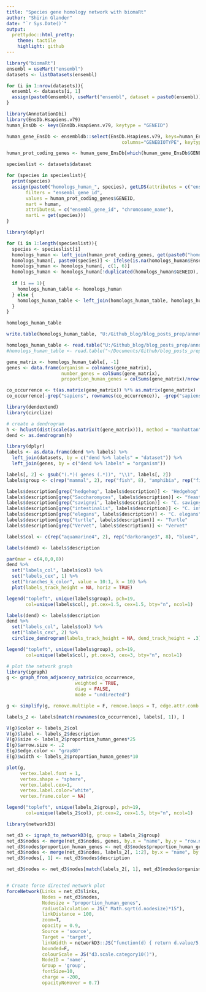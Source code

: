 ```yaml
---
title: "Species gene homology network with biomaRt"
author: "Shirin Glander"
date: "`r Sys.Date()`"
output:
  prettydoc::html_pretty:
    theme: tactile
    highlight: github
---
```


```r
library("biomaRt")
ensembl = useMart("ensembl")
datasets <- listDatasets(ensembl)
```

```r
for (i in 1:nrow(datasets)){
  ensembl <- datasets[i, 1]
  assign(paste0(ensembl), useMart("ensembl", dataset = paste0(ensembl)))
}
```

```r
library(AnnotationDbi)
library(EnsDb.Hsapiens.v79)
human_EnsDb <- keys(EnsDb.Hsapiens.v79, keytype = "GENEID")

human_gene_EnsDb <- ensembldb::select(EnsDb.Hsapiens.v79, keys=human_EnsDb, 
                                          columns="GENEBIOTYPE", keytype="GENEID")

human_prot_coding_genes <- human_gene_EnsDb[which(human_gene_EnsDb$GENEBIOTYPE == "protein_coding"), ]
```


```r
specieslist <- datasets$dataset

for (species in specieslist){
  print(species)
  assign(paste0("homologs_human_", species), getLDS(attributes = c("ensembl_gene_id", "chromosome_name"), 
       filters = "ensembl_gene_id", 
       values = human_prot_coding_genes$GENEID, 
       mart = human, 
       attributesL = c("ensembl_gene_id", "chromosome_name"), 
       martL = get(species)))
}
```

```r
library(dplyr)

for (i in 1:length(specieslist)){
  species <- specieslist[i]
  homologs_human <- left_join(human_prot_coding_genes, get(paste0("homologs_human_", species)), by = c("GENEID" = "Ensembl.Gene.ID"))
  homologs_human[, paste0(species)] <- ifelse(is.na(homologs_human$Ensembl.Gene.ID.1), 0, 1)
  homologs_human <- homologs_human[, c(1, 6)]
  homologs_human <- homologs_human[!duplicated(homologs_human$GENEID), ]
  
  if (i == 1){
    homologs_human_table <- homologs_human
  } else {
    homologs_human_table <- left_join(homologs_human_table, homologs_human, by = "GENEID")
  }
}

homologs_human_table
```

```r
write.table(homologs_human_table, "U:/Github_blog/blog_posts_prep/annotationdbi/homologs_human_table.txt", row.names = FALSE, col.names = TRUE, sep = "\t")
```


```r
homologs_human_table <- read.table("U:/Github_blog/blog_posts_prep/annotationdbi/homologs_human_table.txt", header = TRUE, sep = "\t")
#homologs_human_table <- read.table("~/Documents/Github/blog_posts_prep/annotationdbi/homologs_human_table.txt", header = TRUE, sep = "\t")
```

```r
gene_matrix <- homologs_human_table[, -1]
genes <- data.frame(organism = colnames(gene_matrix),
                    number_genes = colSums(gene_matrix),
                    proportion_human_genes = colSums(gene_matrix)/nrow(homologs_human_table))

co_occurrence <- t(as.matrix(gene_matrix)) %*% as.matrix(gene_matrix)
co_occurrence[-grep("sapiens", rownames(co_occurrence)), -grep("sapiens", colnames(co_occurrence))] <- 0
```

```r
library(dendextend)
library(circlize)

# create a dendrogram
h <- hclust(dist(scale(as.matrix(t(gene_matrix))), method = "manhattan"))
dend <- as.dendrogram(h)

library(dplyr)
labels <- as.data.frame(dend %>% labels) %>%
  left_join(datasets, by = c("dend %>% labels" = "dataset")) %>%
  left_join(genes, by = c("dend %>% labels" = "organism"))

labels[, 2] <- gsub("(.*)( genes (.*))", "\\1", labels[, 2])
labels$group <- c(rep("mammal", 2), rep("fish", 8), "amphibia", rep("fish", 4), rep("bird", 5), rep("reptile", 2), rep("mammal", 41), "fungus", "lamprey", rep("seasquirt", 2), "nematode", "insect")

labels$description[grep("hedgehog", labels$description)] <- "Hedgehog"
labels$description[grep("Saccharomyces", labels$description)] <- "Yeast"
labels$description[grep("savignyi", labels$description)] <- "C. savignyi"
labels$description[grep("intestinalis", labels$description)] <- "C. intestinalis"
labels$description[grep("elegans", labels$description)] <- "C. elegans"
labels$description[grep("turtle", labels$description)] <- "Turtle"
labels$description[grep("Vervet", labels$description)] <- "Vervet"
```

```r
labels$col <- c(rep("aquamarine4", 2), rep("darkorange3", 8), "blue4", rep("darkorange3", 4), rep("darkred", 5), rep("darkmagenta", 2), rep("aquamarine4", 41), "darkslateblue", "deepskyblue1", rep("deeppink3", 2), "forestgreen", "brown3")
```

```r
labels(dend) <- labels$description

par(mar = c(4,0,0,8))
dend %>% 
  set("labels_col", labels$col) %>% 
  set("labels_cex", 1) %>% 
  set("branches_k_color", value = 10:1, k = 10) %>% 
  plot(labels_track_height = NA, horiz = TRUE)

legend("topleft", unique(labels$group), pch=19,
       col=unique(labels$col), pt.cex=1.5, cex=1.5, bty="n", ncol=1)
```

```r
labels(dend) <- labels$description
dend %>% 
  set("labels_col", labels$col) %>% 
  set("labels_cex", 2) %>% 
  circlize_dendrogram(labels_track_height = NA, dend_track_height = .3) 

legend("topleft", unique(labels$group), pch=19,
       col=unique(labels$col), pt.cex=3, cex=3, bty="n", ncol=1)
```

```r
# plot the network graph
library(igraph)
g <- graph_from_adjacency_matrix(co_occurrence,
                         weighted = TRUE,
                         diag = FALSE,
                         mode = "undirected")

g <- simplify(g, remove.multiple = F, remove.loops = T, edge.attr.comb = c(weight = "sum", type = "ignore"))

labels_2 <- labels[match(rownames(co_occurrence), labels[, 1]), ]

V(g)$color <- labels_2$col
V(g)$label <- labels_2$description
V(g)$size <- labels_2$proportion_human_genes*25
E(g)$arrow.size <- .2
E(g)$edge.color <- "gray80"
E(g)$width <- labels_2$proportion_human_genes*10
```

```r
plot(g,
     vertex.label.font = 1,
     vertex.shape = "sphere",
     vertex.label.cex=1,
     vertex.label.color="white",
     vertex.frame.color = NA)

legend("topleft", unique(labels_2$group), pch=19,
       col=unique(labels_2$col), pt.cex=2, cex=1.5, bty="n", ncol=1)
```


```r
library(networkD3)

net_d3 <- igraph_to_networkD3(g, group = labels_2$group)
net_d3$nodes <- merge(net_d3$nodes, genes, by.x = "name", by.y = "row.names")
net_d3$nodes$proportion_human_genes <- net_d3$nodes$proportion_human_genes
net_d3$nodes <- merge(net_d3$nodes, labels_2[, 1:2], by.x = "name", by.y = "dend %>% labels")
net_d3$nodes[, 1] <- net_d3$nodes$description

net_d3$nodes <- net_d3$nodes[match(labels_2[, 1], net_d3$nodes$organism), ]


# Create force directed network plot
forceNetwork(Links = net_d3$links, 
             Nodes = net_d3$nodes,
             Nodesize = "proportion_human_genes",
             radiusCalculation = JS(" Math.sqrt(d.nodesize)*15"),
             linkDistance = 100,
             zoom=T, 
             opacity = 0.9,
             Source = 'source', 
             Target = 'target',
             linkWidth = networkD3::JS("function(d) { return d.value/5; }"),
             bounded=F, 
             colourScale = JS("d3.scale.category10()"),
             NodeID = 'name', 
             Group = 'group', 
             fontSize=10, 
             charge = -200,
             opacityNoHover = 0.7)
```
